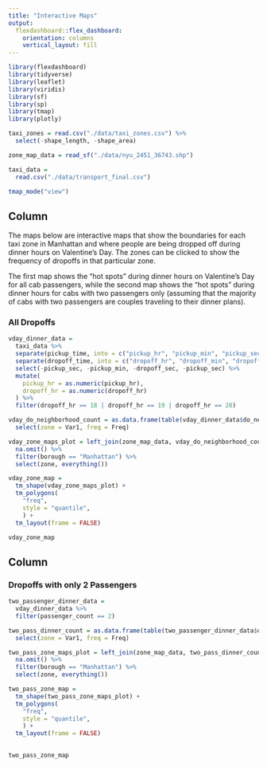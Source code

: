 ```yaml
---
title: "Interactive Maps"
output: 
  flexdashboard::flex_dashboard:
    orientation: columns
    vertical_layout: fill
---
```


```r
library(flexdashboard)
library(tidyverse)
library(leaflet)
library(viridis)
library(sf)
library(sp)
library(tmap)
library(plotly)
```

```r
taxi_zones = read.csv("./data/taxi_zones.csv") %>% 
  select(-shape_length, -shape_area)

zone_map_data = read_sf("./data/nyu_2451_36743.shp")

taxi_data = 
  read.csv("./data/transport_final.csv")

tmap_mode("view")
```

Column {data-width=350}
-----------------------------------------------------------------------
The maps below are interactive maps that show the boundaries for each taxi zone in Manhattan and where people are being dropped off during dinner hours on Valentine's Day. The zones can be clicked to show the frequency of dropoffs in that particular zone.

The first map shows the "hot spots" during dinner hours on Valentine's Day for all cab passengers, while the second map shows the "hot spots" during dinner hours for cabs with two passengers only (assuming that the majority of cabs with two passengers are couples traveling to their dinner plans).

### All Dropoffs

```r
vday_dinner_data =
  taxi_data %>% 
  separate(pickup_time, into = c("pickup_hr", "pickup_min", "pickup_sec"), sep = ":") %>% 
  separate(dropoff_time, into = c("dropoff_hr", "dropoff_min", "dropoff_sec"), sep = ":") %>% 
  select(-pickup_sec, -pickup_min, -dropoff_sec, -pickup_sec) %>% 
  mutate(
    pickup_hr = as.numeric(pickup_hr),
    dropoff_hr = as.numeric(dropoff_hr)
  ) %>% 
  filter(dropoff_hr == 18 | dropoff_hr == 19 | dropoff_hr == 20)

vday_do_neighborhood_count = as.data.frame(table(vday_dinner_data$do_neiborhood)) %>% 
  select(zone = Var1, freq = Freq)

vday_zone_maps_plot = left_join(zone_map_data, vday_do_neighborhood_count, by = "zone") %>% 
  na.omit() %>% 
  filter(borough == "Manhattan") %>% 
  select(zone, everything())

vday_zone_map =
  tm_shape(vday_zone_maps_plot) +
  tm_polygons(
    "freq",
    style = "quantile",
    ) +
  tm_layout(frame = FALSE)

vday_zone_map 
```

Column {data-width=350}
-----------------------------------------------------------------------
### Dropoffs with only 2 Passengers

```r
two_passenger_dinner_data =
  vday_dinner_data %>% 
  filter(passenger_count == 2)

two_pass_dinner_count = as.data.frame(table(two_passenger_dinner_data$do_neiborhood)) %>% 
  select(zone = Var1, freq = Freq)

two_pass_zone_maps_plot = left_join(zone_map_data, two_pass_dinner_count, by = "zone") %>% 
  na.omit() %>% 
  filter(borough == "Manhattan") %>% 
  select(zone, everything())

two_pass_zone_map =
  tm_shape(two_pass_zone_maps_plot) +
  tm_polygons(
    "freq",
    style = "quantile",
    ) +
  tm_layout(frame = FALSE)
  

two_pass_zone_map
```

